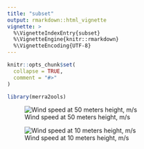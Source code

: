 ```yaml
---
title: "subset"
output: rmarkdown::html_vignette
vignette: >
  %\VignetteIndexEntry{subset}
  %\VignetteEngine{knitr::rmarkdown}
  %\VignetteEncoding{UTF-8}
---
```


```r
knitr::opts_chunk$set(
  collapse = TRUE,
  comment = "#>"
)
```

```r
library(merra2ools)
```

![Wind speed at 50 meters height, m/s](../merra_wind_50m_12fps.gif)

![Wind speed at 10 meters height, m/s](../merra_wind_10m_24fps.gif)
